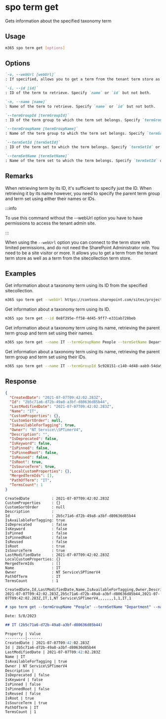 
# spo term get

Gets information about the specified taxonomy term

## Usage

```sh
m365 spo term get [options]
```

## Options

```md definition-list
`-u, --webUrl [webUrl]`
: If specified, allows you to get a term from the tenant term store as well as the sitecollection specific term store. Defaults to the tenant admin site.

`-i, --id [id]`
: ID of the term to retrieve. Specify `name` or `id` but not both.

`-n, --name [name]`
: Name of the term to retrieve. Specify `name` or `id` but not both.

`--termGroupId [termGroupId]`
: ID of the term group to which the term set belongs. Specify `termGroupId` or `termGroupName` but not both.

`--termGroupName [termGroupName]`
: Name of the term group to which the term set belongs. Specify `termGroupId` or `termGroupName` but not both.

`--termSetId [termSetId]`
: ID of the term set to which the term belongs. Specify `termSetId` or `termSetName` but not both.

`--termSetName [termSetName]`
: Name of the term set to which the term belongs. Specify `termSetId` or `termSetName` but not both.
```

<Global />

## Remarks

When retrieving term by its ID, it's sufficient to specify just the ID. When retrieving it by its name however, you need to specify the parent term group and term set using either their names or IDs.

:::info

To use this command without the --webUrl option you have to have permissions to access the tenant admin site.

:::
    
When using the `--webUrl` option you can connect to the term store with limited permissions, and do not need the SharePoint Administrator role. You need to be a site visitor or more. It allows you to get a term from the tenant term store as well as a term from the sitecollection term store.

## Examples

Get information about a taxonomy term using its ID from the specified sitecollection.

```sh
m365 spo term get --webUrl https://contoso.sharepoint.com/sites/project-x --id 0e8f395e-ff58-4d45-9ff7-e331ab728beb
```

Get information about a taxonomy term using its ID.

```sh
m365 spo term get --id 0e8f395e-ff58-4d45-9ff7-e331ab728beb
```

Get information about a taxonomy term using its name, retrieving the parent term group and term set using their names.

```sh
m365 spo term get --name IT --termGroupName People --termSetName Department
```

Get information about a taxonomy term using its name, retrieving the parent term group and term set using their IDs.

```sh
m365 spo term get --name IT --termGroupId 5c928151-c140-4d48-aab9-54da901c7fef --termSetId 8ed8c9ea-7052-4c1d-a4d7-b9c10bffea6f
```

## Response

<Tabs>
  <TabItem value="JSON">

  ```json
  {
    "CreatedDate": "2021-07-07T09:42:02.283Z",
    "Id": "2b5c71a6-d72b-49a8-a3bf-d80636d85b44",
    "LastModifiedDate": "2021-07-07T09:42:02.283Z",
    "Name": "IT",
    "CustomProperties": {},
    "CustomSortOrder": null,
    "IsAvailableForTagging": true,
    "Owner": "NT Service\\SPTimerV4",
    "Description": "",
    "IsDeprecated": false,
    "IsKeyword": false,
    "IsPinned": false,
    "IsPinnedRoot": false,
    "IsReused": false,
    "IsRoot": true,
    "IsSourceTerm": true,
    "LocalCustomProperties": {},
    "MergedTermIds": [],
    "PathOfTerm": "IT",
    "TermsCount": 1
  }
  ```

  </TabItem>
  <TabItem value="Text">

  ```text
  CreatedDate          : 2021-07-07T09:42:02.283Z
  CustomProperties     : {}
  CustomSortOrder      : null
  Description          :
  Id                   : 2b5c71a6-d72b-49a8-a3bf-d80636d85b44
  IsAvailableForTagging: true
  IsDeprecated         : false
  IsKeyword            : false
  IsPinned             : false
  IsPinnedRoot         : false
  IsReused             : false
  IsRoot               : true
  IsSourceTerm         : true
  LastModifiedDate     : 2021-07-07T09:42:02.283Z
  LocalCustomProperties: {}
  MergedTermIds        : []
  Name                 : IT
  Owner                : NT Service\SPTimerV4
  PathOfTerm           : IT
  TermsCount           : 1
  ```

  </TabItem>
  <TabItem value="CSV">

  ```csv
  CreatedDate,Id,LastModifiedDate,Name,IsAvailableForTagging,Owner,Description,IsDeprecated,IsKeyword,IsPinned,IsPinnedRoot,IsReused,IsRoot,IsSourceTerm,PathOfTerm,TermsCount
  2021-07-07T09:42:02.283Z,2b5c71a6-d72b-49a8-a3bf-d80636d85b44,2021-07-07T09:42:02.283Z,IT,1,NT Service\SPTimerV4,,,,,,,1,1,IT,1
  ```

  </TabItem>
  <TabItem value="Markdown">

  ```md
  # spo term get --termGroupName "People" --termSetName "Department" --name "IT"

  Date: 5/8/2023

  ## IT (2b5c71a6-d72b-49a8-a3bf-d80636d85b44)

  Property | Value
  ---------|-------
  CreatedDate | 2021-07-07T09:42:02.283Z
  Id | 2b5c71a6-d72b-49a8-a3bf-d80636d85b44
  LastModifiedDate | 2021-07-07T09:42:02.283Z
  Name | IT
  IsAvailableForTagging | true
  Owner | NT Service\SPTimerV4
  Description |
  IsDeprecated | false
  IsKeyword | false
  IsPinned | false
  IsPinnedRoot | false
  IsReused | false
  IsRoot | true
  IsSourceTerm | true
  PathOfTerm | IT
  TermsCount | 1
  ```

  </TabItem>
</Tabs>

